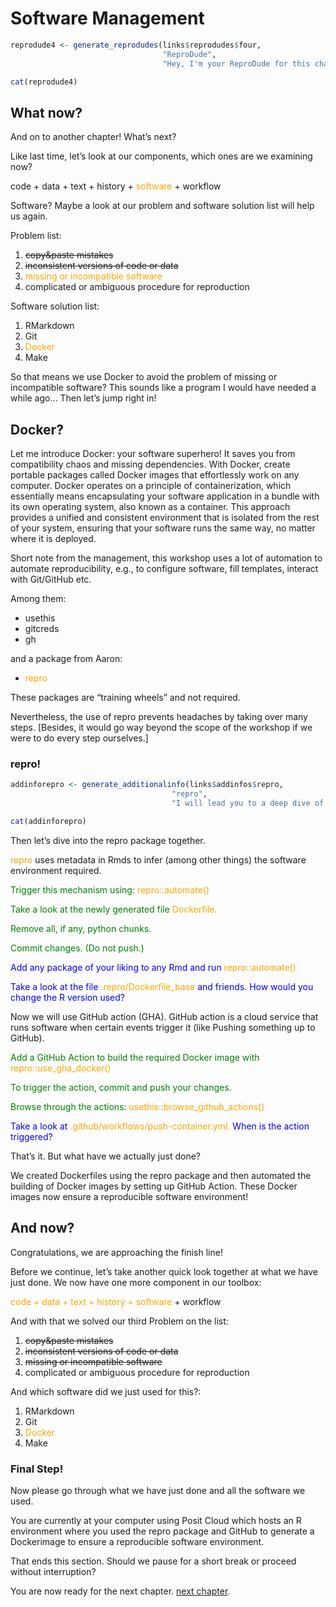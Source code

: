 # Software Management {-}

```r
reprodude4 <- generate_reprodudes(links$reprodudes$four,
                                  "ReproDude",
                                  "Hey, I'm your ReproDude for this chapter. If you have any questions click on me and we can talk!")

cat(reprodude4)

```
<!-- so that there is no text between the Boxes-->
<div style="clear: both;"></div>

## What now? {-}

And on to another chapter!
What's next?

Like last time, let's look at our components, which ones are we examining now?

code + data + text + history + <span style="color:orange">software</span> + workflow

Software? Maybe a look at our problem and software solution list will help us again.

Problem list:

1. ~~copy&paste mistakes~~
2. ~~inconsistent versions of code or data~~
3. <span style="color:orange">missing or incompatible software</span>
4. complicated or ambiguous procedure for reproduction

Software solution list:

1. RMarkdown
2. Git
3. <span style="color:orange">Docker</span>
4. Make

So that means we use Docker to avoid the problem of missing or incompatible software?
This sounds like a program I would have needed a while ago... 
Then let's jump right in!

## Docker? {-}

Let me introduce Docker: your software superhero! 
It saves you from compatibility chaos and missing dependencies. 
With Docker, create portable packages called Docker images that effortlessly work on any computer. 
Docker operates on a principle of containerization, which essentially means encapsulating your software application in a bundle with its own operating system, also known as a container. 
This approach provides a unified and consistent environment that is isolated from the rest of your system, ensuring that your software runs the same way, no matter where it is deployed.

Short note from the management, this workshop uses a lot of automation to automate reproducibility, e.g., to configure software, fill templates, interact with Git/GitHub etc.

Among them:

- usethis
- gitcreds
- gh

and a package from Aaron:

- <span style="color:orange">repro</span>

These packages are "training wheels" and not required.

Nevertheless, the use of repro prevents headaches by taking over many steps.
[Besides, it would go way beyond the scope of the workshop if we were to do every step ourselves.]

### repro! {-}

```r
addinforepro <- generate_additionalinfo(links$addinfos$repro,
                                    "repro",
                                    "I will lead you to a deep dive of the repro package.")

cat(addinforepro)
```
<!-- so that there is no text between the Boxes-->
<div style="clear: both;"></div>

Then let's dive into the repro package together.

<span style="color:orange">repro</span> uses metadata in Rmds to infer (among other things) the software environment required.

<span style="color:green">Trigger this mechanism using: <span style="color:orange">repro::automate()</span></span>

<span style="color:green">Take a look at the newly generated file <span style="color:orange">Dockerfile.</span></span>

<span style="color:green">Remove all, if any, python chunks.</span>

<span style="color:green">Commit changes. (Do not push.)</span>

<span style="color:blue">Add any package of your liking to any Rmd and run <span style="color:orange">repro::automate()</span></span>

<span style="color:blue">Take a look at the file <span style="color:orange">.repro/Dockerfile_base</span> and friends. How would you change the R version used?</span>

Now we will use GitHub action (GHA).
GitHub action is a cloud service that runs software when certain events trigger it (like Pushing something up to GitHub).

<span style="color:green">Add a GitHub Action to build the required Docker image with <span style="color:orange">repro::use_gha_docker()</span></span>

<span style="color:green">To trigger the action, commit and push your changes.</span>

<span style="color:green">Browse through the actions: <span style="color:orange">usethis::browse_github_actions()</span></span>

<span style="color:blue">Take a look at <span style="color:orange">.github/workflows/push-container.yml.</span> When is the action triggered?</span>

That's it.
But what have we actually just done?

We created Dockerfiles using the repro package and then automated the building of Docker images by setting up GitHub Action.
These Docker images now ensure a reproducible software environment!

## And now? {-}

Congratulations, we are approaching the finish line!

Before we continue, let's take another quick look together at what we have just done.
We now have one more component in our toolbox:

<span style="color:orange">code + data + text + history + software</span> + workflow

And with that we solved our third Problem on the list:

1. ~~copy&paste mistakes~~
2. ~~inconsistent versions of code or data~~
3. ~~missing or incompatible software~~
4. complicated or ambiguous procedure for reproduction

And which software did we just used for this?:

1. RMarkdown
2. Git
3. <span style="color:orange">Docker</span>
4. Make


### Final Step! {-}

Now please go through what we have just done and all the software we used. 

You are currently at your computer using Posit Cloud which hosts an R environment where you used the repro package and GitHub to generate a Dockerimage to ensure a reproducible software environment.

That ends this section.
Should we pause for a short break or proceed without interruption?

You are now ready for the next chapter. [next chapter](./workflow-orchestration.html).
